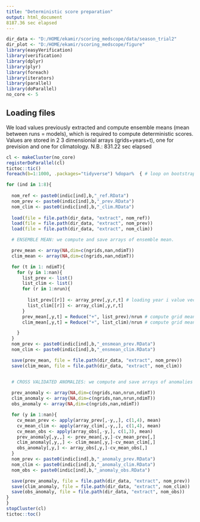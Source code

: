 ---
title: "Deterministic score preparation"
output: html_document
8187.36 sec elapsed
---

```{r setup, include=FALSE}
dir_data <- "D:/HOME/ekamir/scoring_medscope/data/season_trial2" 
dir_plot <- "D:/HOME/ekamir/scoring_medscope/figure" 
library(easyVerification)
library(verification)
library(dplyr)
library(plyr)
library(foreach)
library(iterators)
library(parallel)
library(doParallel)
no_core <- 5

```

## Loading files

We load values previously extracted and compute ensemble means (mean between runs = models), which is required to compute deterministic scores. Values are stored in 2 3 dimensionial arrays (grids+years+t), one for prevision and one for climatology.
N.B.: 831.22 sec elapsed

```{r, echo=FALSE}
cl <- makeCluster(no_core)
registerDoParallel(cl)
tictoc::tic()
foreach(b=1:1000, .packages="tidyverse") %dopar%  { # loop on bootstrap samples

for (ind in 1:8){
  
  nom_ref <- paste0(indic[ind],b,"_ref.RData")
  nom_prev <- paste0(indic[ind],b,"_prev.RData")
  nom_clim <- paste0(indic[ind],b,"_clim.RData")
  
  load(file = file.path(dir_data, "extract", nom_ref))
  load(file = file.path(dir_data, "extract", nom_prev))
  load(file = file.path(dir_data, "extract", nom_clim))

  # ENSEMBLE MEAN: we compute and save arrays of ensemble mean.

  prev_mean <- array(NA,dim=c(ngrids,nan,ndimT))
  clim_mean <- array(NA,dim=c(ngrids,nan,ndimT))

  for (t in 1: ndimT){
    for (y in 1:nan){
      list_prev <- list()
      list_clim <- list()
      for (r in 1:nrun){
        
        list_prev[[r]] <- array_prev[,y,r,t] # loading year i value vector for run r
        list_clim[[r]] <- array_clim[,y,r,t]
      }
      prev_mean[,y,t] = Reduce("+", list_prev)/nrun # compute grid mean btw all models
      clim_mean[,y,t] = Reduce("+", list_clim)/nrun # compute grid mean btw all models

    }
  }
  nom_prev <- paste0(indic[ind],b,"_ensmean_prev.RData")
  nom_clim <- paste0(indic[ind],b,"_ensmean_clim.RData")

  save(prev_mean, file = file.path(dir_data, "extract", nom_prev))
  save(clim_mean, file = file.path(dir_data, "extract", nom_clim))


  # CROSS VALIDATED ANOMALIES: we compute and save arrays of anomalies using cross validation scheme
  
  prev_anomaly <- array(NA,dim=c(ngrids,nan,nrun,ndimT))
  clim_anomaly <- array(NA,dim=c(ngrids,nan,nrun,ndimT))
  obs_anomaly <- array(NA,dim=c(ngrids,nan,ndimT))

  for (y in 1:nan){
    cv_mean_prev <- apply(array_prev[,-y,,], c(1,4), mean)
    cv_mean_clim <- apply(array_clim[,-y,,], c(1,4), mean)
    cv_mean_obs <- apply(array_obs[,-y,], c(1,3), mean)
    prev_anomaly[,y,,] <- prev_mean[,y,]-cv_mean_prev[,]
    clim_anomaly[,y,,] <- clim_mean[,y,]-cv_mean_clim[,]
    obs_anomaly[,y,] <- array_obs[,y,]-cv_mean_obs[,]
  }
  nom_prev <- paste0(indic[ind],b,"_anomaly_prev.RData")
  nom_clim <- paste0(indic[ind],b,"_anomaly_clim.RData")
  nom_obs <- paste0(indic[ind],b,"_anomaly_obs.RData")

  save(prev_anomaly, file = file.path(dir_data, "extract", nom_prev))
  save(clim_anomaly, file = file.path(dir_data, "extract", nom_clim))
  save(obs_anomaly, file = file.path(dir_data, "extract", nom_obs))
}
}
stopCluster(cl)
tictoc::toc() 


```





